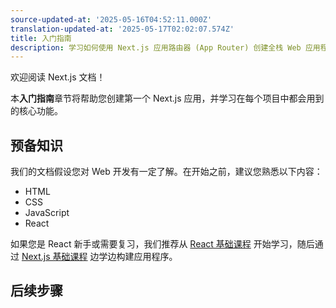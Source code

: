 ```yaml
---
source-updated-at: '2025-05-16T04:52:11.000Z'
translation-updated-at: '2025-05-17T02:02:07.574Z'
title: 入门指南
description: 学习如何使用 Next.js 应用路由器 (App Router) 创建全栈 Web 应用程序。
---
```


欢迎阅读 Next.js 文档！

本**入门指南**章节将帮助您创建第一个 Next.js 应用，并学习在每个项目中都会用到的核心功能。

## 预备知识

我们的文档假设您对 Web 开发有一定了解。在开始之前，建议您熟悉以下内容：

- HTML
- CSS
- JavaScript
- React

如果您是 React 新手或需要复习，我们推荐从 [React 基础课程](/learn/react-foundations) 开始学习，随后通过 [Next.js 基础课程](/learn/dashboard-app) 边学边构建应用程序。

## 后续步骤
